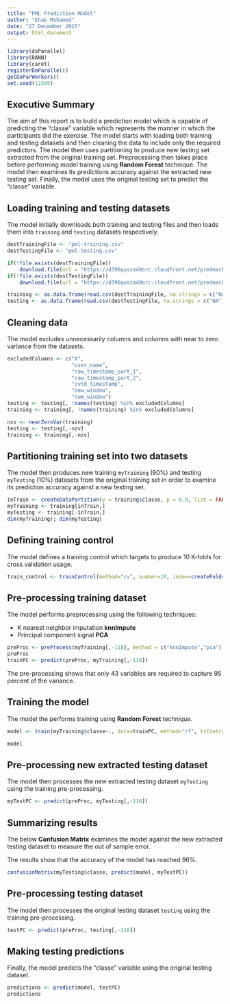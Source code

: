 ```yaml
---
title: "PML Prediction Model"
author: "Ehab Mohamed"
date: "27 December 2015"
output: html_document
---
```

```r
library(doParallel)
library(RANN)
library(caret)
registerDoParallel()
getDoParWorkers()
set.seed(12345)
```

## Executive Summary

The aim of this report is to build a prediction model which is capable of predicting the "classe" variable which represents the manner in which the participants did the exercise. 
The model starts with loading both training and testing datasets and then cleaning the data to include only the required predictors. The model then uses partitioning to produce new testing set extracted from the original training set. Preprocessing then takes place before performing model training using **Random Forest** technique. The model then examines its predictions accuracy against the extracted new testing set. Finally, the model uses the original testing set to predict the "classe" variable.

## Loading training and testing datasets

The model initially downloads both training and testing files and then loads them into ```training``` and ```testing``` datasets respectively.

```r
destTrainingFile <- "pml-training.csv"
destTestingFile <- "pml-testing.csv"

if(!file.exists(destTrainingFile))
    download.file(url = "https://d396qusza40orc.cloudfront.net/predmachlearn/pml-training.csv", destfile = destTrainingFile)
if(!file.exists(destTestingFile))
    download.file(url = "https://d396qusza40orc.cloudfront.net/predmachlearn/pml-testing.csv", destfile = destTestingFile)

training <- as.data.frame(read.csv(destTrainingFile, na.strings = c("NA","","#DIV/0!")))
testing <- as.data.frame(read.csv(destTestingFile, na.strings = c("NA","","#DIV/0!")))
```


## Cleaning data

The model excludes unnecessarily columns and columns with near to zero variance from the datasets.

```r
excludedColumns <- c("X", 
                     "user_name", 
                     "raw_timestamp_part_1", 
                     "raw_timestamp_part_2", 
                     "cvtd_timestamp", 
                     "new_window", 
                     "num_window")
testing <- testing[, !names(testing) %in% excludedColumns]
training <- training[, !names(training) %in% excludedColumns]

nzv <- nearZeroVar(training)
testing <- testing[,-nzv]
training <- training[,-nzv]
```

## Partitioning training set into two datasets

The model then produces new training ```myTraining``` (90%) and testing ```myTesting``` (10%) datasets from the original training set in order to examine its prediction accuracy against a new testing set.

```r
inTrain <- createDataPartition(y = training$classe, p = 0.9, list = FALSE)
myTraining <- training[inTrain,]
myTesting <- training[-inTrain,]
dim(myTraining); dim(myTesting)
```

## Defining training control

The model defines a training control which targets to produce 10 K-folds for cross validation usage.

```r
train_control <- trainControl(method="cv", number=10, index=createFolds(myTraining$classe), allowParallel=TRUE)
```

## Pre-processing training dataset

The model performs preprocessing using the following techniques:

- K nearest neighbor imputation **knnImpute**
- Principal component signal **PCA**

```r
preProc <- preProcess(myTraining[,-118], method = c("knnImpute","pca"))
preProc
trainPC <- predict(preProc, myTraining[,-118])
```

The pre-processing shows that only 43 variables are required to capture 95 percent of the variance.

## Training the model 

The model the performs training using **Random Forest** technique.

```r
model <- train(myTraining$classe~., data=trainPC, method="rf", trControl=train_control, importance = TRUE)
```

```r
model
```

## Pre-processing new extracted testing dataset

The model then processes the new extracted testing dataset ```myTesting``` using the training pre-processing.

```r
myTestPC <- predict(preProc, myTesting[,-118])
```

## Summarizing results

The below **Confusion Matrix** examines the model against the new extracted testing dataset to measure the out of sample error.

The results show that the accuracy of the model has reached 96%.

```r
confusionMatrix(myTesting$classe, predict(model, myTestPC))
```

## Pre-processing testing dataset

The model then processes the original testing dataset ```testing``` using the training pre-processing.

```r
testPC <- predict(preProc, testing[,-118])
```

## Making testing predictions

Finally, the model predicts the "classe" variable using the original testing dataset.
```r
predictions <- predict(model, testPC)
predictions
```


```r

```

